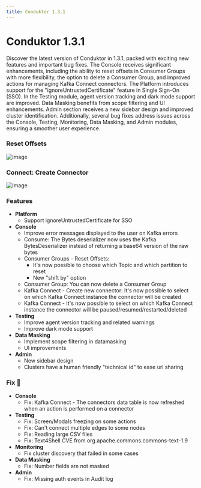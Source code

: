 ```yaml
---
title: Conduktor 1.3.1
---
```


# Conduktor 1.3.1

Discover the latest version of Conduktor in 1.3.1, packed with exciting new features and important bug fixes. The Console receives significant enhancements, including the ability to reset offsets in Consumer Groups with more flexibility, the option to delete a Consumer Group, and improved actions for managing Kafka Connect connectors. The Platform introduces support for the "ignoreUntrustedCertificate" feature in Single Sign-On (SSO). In the Testing module, agent version tracking and dark mode support are improved. Data Masking benefits from scope filtering and UI enhancements. Admin section receives a new sidebar design and improved cluster identification. Additionally, several bug fixes address issues across the Console, Testing, Monitoring, Data Masking, and Admin modules, ensuring a smoother user experience.

### Reset Offsets

![image](/images/changelog/platform/console-reset-offsets.png)

### Connect: Create Connector

![image](/images/changelog/platform/console-connect.png)

### Features

- **Platform**
  - Support ignoreUntrustedCertificate for SSO
- **Console**
  - Improve error messages displayed to the user on Kafka errors
  - Consume: The Bytes deserializer now uses the Kafka BytesDeserializer instead of returning a base64 version of the raw bytes
  - Consumer Groups - Reset Offsets:
    - It's now possible to choose which Topic and which partition to reset
    - New "shift by" option
  - Consumer Group: You can now delete a Consumer Group
  - Kafka Connect - Create new connector: It's now possible to select on which Kafka Connect instance the connector will be created
  - Kafka Connect - It's now possible to select on which Kafka Connect instance the connector will be paused/resumed/restarted/deleted
- **Testing**
  - Improve agent version tracking and related warnings
  - Improve dark mode support
- **Data Masking**
  - Implement scope filtering in datamasking
  - UI improvements
- **Admin**
  - New sidebar design
  - Clusters have a human friendly "technical id" to ease url sharing

### Fix 🔨

- **Console**
  - Fix: Kafka Connect - The connectors data table is now refreshed when an action is performed on a connector
- **Testing**
  - Fix: Screen/Modals freezing on some actions
  - Fix: Can't connect multiple edges to some nodes
  - Fix: Reading large CSV files
  - Fix: Text4Shell CVE from org.apache.commons.commons-text-1.9
- **Monitoring**
  - Fix cluster discovery that failed in some cases
- **Data Masking**
  - Fix: Number fields are not masked
- **Admin**
  - Fix: Missing auth events in Audit log
